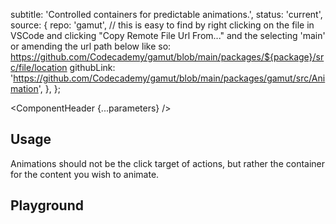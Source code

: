 


  subtitle: 'Controlled containers for predictable animations.',
  status: 'current',
  source: {
    repo: 'gamut',
    // this is easy to find by right clicking on the file in VSCode and clicking "Copy Remote File Url From..." and the selecting 'main' or amending the url path below like so: https://github.com/Codecademy/gamut/blob/main/packages/${package}/src/file/location
    githubLink:
      'https://github.com/Codecademy/gamut/blob/main/packages/gamut/src/Animation',
  },
};

<Meta of={AnimationStories} />

<ComponentHeader {...parameters} />

## Usage

Animations should not be the click target of actions, but rather the container for the content you wish to animate.

## Playground

<Canvas sourceState="shown" of={AnimationStories.Default} />

<Controls />
